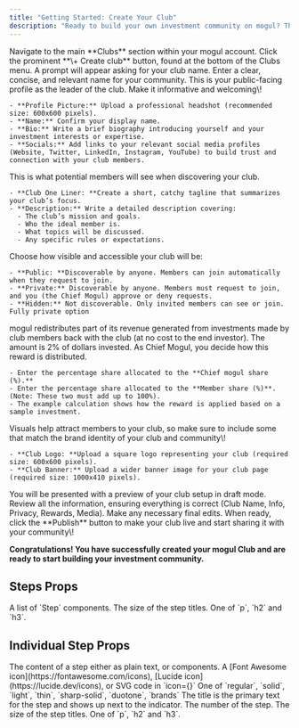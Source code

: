 ```yaml
---
title: "Getting Started: Create Your Club"
description: "Ready to build your own investment community on mogul? This section guides you through the process of setting up your club and becoming a Chief Mogul. Remember, the ability to create a club is exclusively available to users who have already made an investment on the mogul platform."
---
```



<Steps>
  <Step title="Step 1: Initiate Club Creation">
    Navigate to the main **Clubs** section within your mogul account. Click the prominent **\+ Create club** button, found at the bottom of the Clubs menu.
  </Step>
  <Step title="Step 2: Name Your Club">
    A prompt will appear asking for your club name. Enter a clear, concise, and relevant name for your community. 
  </Step>
  <Step title="Step 3: Complete Your Chief Mogul Profile">
    This is your public-facing profile as the leader of the club. Make it informative and welcoming\!

    - **Profile Picture:** Upload a professional headshot (recommended size: 600x600 pixels).
    - **Name:** Confirm your display name.
    - **Bio:** Write a brief biography introducing yourself and your investment interests or expertise.
    - **Socials:** Add links to your relevant social media profiles (Website, Twitter, LinkedIn, Instagram, YouTube) to build trust and connection with your club members.
  </Step>
  <Step title="Step 4: Define Your Club Information">
    This is what potential members will see when discovering your club.

    - **Club One Liner: **Create a short, catchy tagline that summarizes your club’s focus.
    - **Description:** Write a detailed description covering:
      - The club’s mission and goals.
      - Who the ideal member is.
      - What topics will be discussed.
      - Any specific rules or expectations.
  </Step>
  <Step title="Step 5: Decide Your Privacy Level">
    Choose how visible and accessible your club will be:

    - **Public: **Discoverable by anyone. Members can join automatically when they request to join.
    - **Private:** Discoverable by anyone. Members must request to join, and you (the Chief Mogul) approve or deny requests.
    - **Hidden:** Not discoverable. Only invited members can see or join. Fully private option
  </Step>
  <Step title="Step 6: Configure Club Rewards">
    mogul redistributes part of its revenue generated from investments made by club members back with the club (at no cost to the end investor). The amount is 2% of dollars invested. As Chief Mogul, you decide how this reward is distributed.

    - Enter the percentage share allocated to the **Chief mogul share (%).**
    - Enter the percentage share allocated to the **Member share (%)**. (Note: These two must add up to 100%).
    - The example calculation shows how the reward is applied based on a sample investment.
  </Step>
  <Step title="Step 7: Add Club Media">
    Visuals help attract members to your club, so make sure to include some that match the brand identity of your club and community\!

    - **Club Logo: **Upload a square logo representing your club (required size: 600x600 pixels).
    - **Club Banner:** Upload a wider banner image for your club page (required size: 1000x410 pixels).
  </Step>
  <Step title="Step 8: Review and Publish">
    You will be presented with a preview of your club setup in draft mode. Review all the information, ensuring everything is correct (Club Name, Info, Privacy, Rewards, Media). Make any necessary final edits. When ready, click the **Publish** button to make your club live and start sharing it with your community\!
  </Step>
</Steps>

**Congratulations\! You have successfully created your mogul Club and are ready to start building your investment community.**

## Steps Props

<ResponseField name="children" type="ReactElement<StepProps>[]" required>
  A list of `Step` components.
</ResponseField>

<ResponseField name="titleSize" type="string" default="p">
  The size of the step titles. One of `p`, `h2` and `h3`.
</ResponseField>

## Individual Step Props

<ResponseField name="children" type="string | ReactNode" required>
  The content of a step either as plain text, or components.
</ResponseField>

<ResponseField name="icon" type="string or svg">
  A [Font Awesome icon](https://fontawesome.com/icons), [Lucide icon](https://lucide.dev/icons), or SVG code in `icon={}`
</ResponseField>

<ResponseField name="iconType" type="string">
  One of `regular`, `solid`, `light`, `thin`, `sharp-solid`, `duotone`, `brands`
</ResponseField>

<ResponseField name="title" type="string">
  The title is the primary text for the step and shows up next to the indicator.
</ResponseField>

<ResponseField name="stepNumber" type="number">
  The number of the step.
</ResponseField>

<ResponseField name="titleSize" type="string" default="p">
  The size of the step titles. One of `p`, `h2` and `h3`.
</ResponseField>